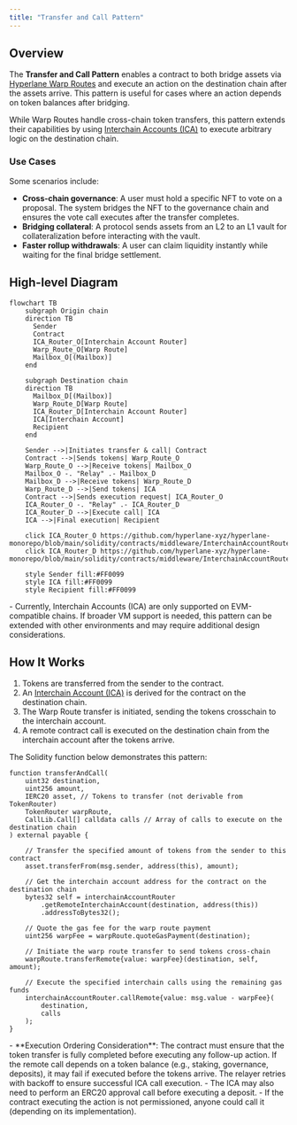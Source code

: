 ```yaml
---
title: "Transfer and Call Pattern"
---
```


## Overview

The **Transfer and Call Pattern** enables a contract to both bridge assets via [Hyperlane Warp Routes](/docs/protocol/warp-routes/warp-routes-overview) and execute an action on the destination chain after the assets arrive. This pattern is useful for cases where an action depends on token balances after bridging.

While Warp Routes handle cross-chain token transfers, this pattern extends their capabilities by using [Interchain Accounts (ICA)](docs/applications/interchain-account) to execute arbitrary logic on the destination chain.

### Use Cases

Some scenarios include:

- **Cross-chain governance**: A user must hold a specific NFT to vote on a proposal. The system bridges the NFT to the governance chain and ensures the vote call executes after the transfer completes.
- **Bridging collateral**: A protocol sends assets from an L2 to an L1 vault for collateralization before interacting with the vault.
- **Faster rollup withdrawals**: A user can claim liquidity instantly while waiting for the final bridge settlement.

## High-level Diagram

```mermaid
flowchart TB
    subgraph Origin chain
    direction TB
      Sender
      Contract
      ICA_Router_O[Interchain Account Router]
      Warp_Route_O[Warp Route]
      Mailbox_O[(Mailbox)]
    end

    subgraph Destination chain
    direction TB
      Mailbox_D[(Mailbox)]
      Warp_Route_D[Warp Route]
      ICA_Router_D[Interchain Account Router]
      ICA[Interchain Account]
      Recipient
    end

    Sender -->|Initiates transfer & call| Contract
    Contract -->|Sends tokens| Warp_Route_O
    Warp_Route_O -->|Receive tokens| Mailbox_O
    Mailbox_O -. "Relay" .- Mailbox_D
    Mailbox_D -->|Receive tokens| Warp_Route_D
    Warp_Route_D -->|Send tokens| ICA
    Contract -->|Sends execution request| ICA_Router_O
    ICA_Router_O -. "Relay" .- ICA_Router_D
    ICA_Router_D -->|Execute call| ICA
    ICA -->|Final execution| Recipient

    click ICA_Router_O https://github.com/hyperlane-xyz/hyperlane-monorepo/blob/main/solidity/contracts/middleware/InterchainAccountRouter.sol
    click ICA_Router_D https://github.com/hyperlane-xyz/hyperlane-monorepo/blob/main/solidity/contracts/middleware/InterchainAccountRouter.sol

    style Sender fill:#FF0099
    style ICA fill:#FF0099
    style Recipient fill:#FF0099

```

<Info>
  - Currently, Interchain Accounts (ICA) are only supported on EVM-compatible
  chains. If broader VM support is needed, this pattern can be extended with
  other environments and may require additional design considerations.
</Info>

## How It Works

1. Tokens are transferred from the sender to the contract.
2. An [Interchain Account (ICA)](docs/applications/interchain-account) is derived for the contract on the destination chain.
3. The Warp Route transfer is initiated, sending the tokens crosschain to the interchain account.
4. A remote contract call is executed on the destination chain from the interchain account after the tokens arrive.

The Solidity function below demonstrates this pattern:

```solidity
function transferAndCall(
    uint32 destination,
    uint256 amount,
    IERC20 asset, // Tokens to transfer (not derivable from TokenRouter)
    TokenRouter warpRoute,
    CallLib.Call[] calldata calls // Array of calls to execute on the destination chain
) external payable {

    // Transfer the specified amount of tokens from the sender to this contract
    asset.transferFrom(msg.sender, address(this), amount);

    // Get the interchain account address for the contract on the destination chain
    bytes32 self = interchainAccountRouter
        .getRemoteInterchainAccount(destination, address(this))
        .addressToBytes32();

    // Quote the gas fee for the warp route payment
    uint256 warpFee = warpRoute.quoteGasPayment(destination);

    // Initiate the warp route transfer to send tokens cross-chain
    warpRoute.transferRemote{value: warpFee}(destination, self, amount);

    // Execute the specified interchain calls using the remaining gas funds
    interchainAccountRouter.callRemote{value: msg.value - warpFee}(
        destination,
        calls
    );
}
```

<Info>
  - **Execution Ordering Consideration**: The contract must ensure that the
  token transfer is fully completed before executing any follow-up action. If
  the remote call depends on a token balance (e.g., staking, governance,
  deposits), it may fail if executed before the tokens arrive. The relayer
  retries with backoff to ensure successful ICA call execution. - The ICA may
  also need to perform an ERC20 approval call before executing a deposit. - If
  the contract executing the action is not permissioned, anyone could call it
  (depending on its implementation).
</Info>
